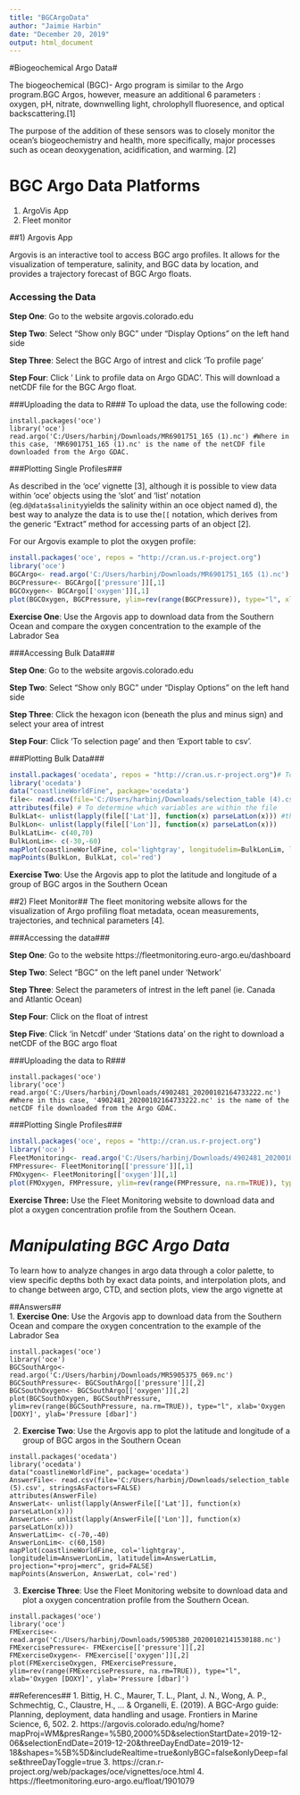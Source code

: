 ```yaml
---
title: "BGCArgoData"
author: "Jaimie Harbin"
date: "December 20, 2019"
output: html_document
---
```


#Biogeochemical Argo Data#

The biogeochemical (BGC)- Argo program is similar to the Argo program.BGC Argos, however, measure an additional 6 parameters : oxygen, pH, nitrate, downwelling light, chrolophyll fluoresence, and optical backscattering.[1] 

The purpose of the addition of these sensors was to closely monitor the ocean's biogeochemistry and health, more specifically, major processes such as ocean deoxygenation, acidification, and warming. [2]

# BGC Argo Data Platforms#
1) ArgoVis App
2) Fleet monitor

##1) Argovis App

Argovis is an interactive tool to access BGC argo profiles. It allows for the visualization of temperature, salinity, and BGC data by location, and provides a trajectory forecast of BGC Argo floats.

### Accessing the Data ###

**Step One**: Go to the website argovis.colorado.edu

**Step Two**: Select "Show only BGC" under "Display Options" on the left hand side

**Step Three**: Select the BGC Argo of intrest and click 'To profile page'

**Step Four**: Click ' Link to profile data on Argo GDAC'. This will download a netCDF file for the BGC Argo float.


###Uploading the data to R###
To upload the data, use the following code:

```
install.packages('oce')
library('oce')
read.argo('C:/Users/harbinj/Downloads/MR6901751_165 (1).nc') #Where in this case, 'MR6901751_165 (1).nc' is the name of the netCDF file downloaded from the Argo GDAC.
```

###Plotting Single Profiles###

As described in the 'oce' vignette [3], although it is possible to view data within 'oce' objects using the 'slot' and 'list' notation (eg.`d@data$salinity`yields the salinity within an oce object named d), the best way to analyze the data is to use the`[[` notation, which derives from the generic "Extract" method for accessing parts of an object [2].

For our Argovis example to plot the oxygen profile:

```r
install.packages('oce', repos = "http://cran.us.r-project.org")
library('oce')
BGCArgo<- read.argo('C:/Users/harbinj/Downloads/MR6901751_165 (1).nc')
BGCPressure<- BGCArgo[['pressure']][,1]
BGCOxygen<- BGCArgo[['oxygen']][,1]
plot(BGCOxygen, BGCPressure, ylim=rev(range(BGCPressure)), type="l", xlab='Oxygen [DOXY]', ylab='Pressure [dbar]')

```

**Exercise One**: Use the Argovis app to download data from the  Southern Ocean and compare the oxygen concentration to the example of the Labrador Sea

###Accessing Bulk Data###

**Step One**: Go to the website argovis.colorado.edu

**Step Two**: Select "Show only BGC" under "Display Options" on the left hand side

**Step Three**: Click the hexagon icon (beneath the plus and minus sign) and select your area of intrest

**Step Four**: Click 'To selection page' and then 'Export table to csv'.


###Plotting Bulk Data###
``` r
install.packages('ocedata', repos = "http://cran.us.r-project.org")# To access coastlineWorldFine
library('ocedata')
data("coastlineWorldFine", package='ocedata')
file<- read.csv(file='C:/Users/harbinj/Downloads/selection_table (4).csv', stringsAsFactors = FALSE) # The stringsAsFactors command gets rid of the levels
attributes(file) # To determine which variables are within the file
BulkLat<- unlist(lapply(file[['Lat']], function(x) parseLatLon(x))) #the lapply() runs through the data to call the parseLatLon function on each item to make the coordinates a numerical value
BulkLon<- unlist(lapply(file[['Lon']], function(x) parseLatLon(x)))
BulkLatLim<- c(40,70)
BulkLonLim<- c(-30,-60)
mapPlot(coastlineWorldFine, col='lightgray', longitudelim=BulkLonLim, latitudelim=BulkLatLim, projection="+proj=merc", grid=FALSE)
mapPoints(BulkLon, BulkLat, col='red')
```


**Exercise Two**: Use the Argovis app to plot the latitude and longitude of a group of BGC argos in the Southern Ocean

##2) Fleet Monitor##
The fleet monitoring website allows for the visualization of Argo profiling float metadata, ocean measurements, trajectories, and technical parameters [4].

###Accessing the data###

**Step One**: Go to the website https://fleetmonitoring.euro-argo.eu/dashboard

**Step Two**: Select "BGC" on the left panel under 'Network'

**Step Three**: Select the parameters of intrest in the left panel (ie. Canada and Atlantic Ocean)

**Step Four**: Click on the float of intrest

**Step Five**: Click 'in Netcdf' under 'Stations data' on the right to download a netCDF of the BGC argo float

###Uploading the data to R###

```
install.packages('oce')
library('oce')
read.argo('C:/Users/harbinj/Downloads/4902481_20200102164733222.nc') #Where in this case, '4902481_20200102164733222.nc' is the name of the netCDF file downloaded from the Argo GDAC.
```
###Plotting Single Profiles###

```r
install.packages('oce', repos = "http://cran.us.r-project.org")
library('oce')
FleetMonitoring<- read.argo('C:/Users/harbinj/Downloads/4902481_20200102164733222.nc')
FMPressure<- FleetMonitoring[['pressure']][,1]
FMOxygen<- FleetMonitoring[['oxygen']][,1]
plot(FMOxygen, FMPressure, ylim=rev(range(FMPressure, na.rm=TRUE)), type="l", xlab='Oxygen [DOXY]', ylab='Pressure [dbar]')

```

**Exercise Three:** Use the Fleet Monitoring website to download data and plot a oxygen concentration profile from the Southern Ocean.

# *Manipulating BGC Argo Data*

To learn how to analyze changes in argo data through a color palette, to view specific depths both by exact data points, and interpolation plots, and to change between argo, CTD, and section plots, view the argo vignette at 



##Answers##  
1. **Exercise One**: Use the Argovis app to download data from the  Southern Ocean and compare the oxygen concentration to the example of the Labrador Sea

```
install.packages('oce')
library('oce')
BGCSouthArgo<- read.argo('C:/Users/harbinj/Downloads/MR5905375_069.nc')
BGCSouthPressure<- BGCSouthArgo[['pressure']][,2]
BGCSouthOxygen<- BGCSouthArgo[['oxygen']][,2]
plot(BGCSouthOxygen, BGCSouthPressure, ylim=rev(range(BGCSouthPressure, na.rm=TRUE)), type="l", xlab='Oxygen [DOXY]', ylab='Pressure [dbar]')

```
2. **Exercise Two**: Use the Argovis app to plot the latitude and longitude of a group of BGC argos in the Southern Ocean

```
install.packages('ocedata')
library('ocedata')
data("coastlineWorldFine", package='ocedata')
AnswerFile<- read.csv(file='C:/Users/harbinj/Downloads/selection_table (5).csv', stringsAsFactors=FALSE)
attributes(AnswerFile)
AnswerLat<- unlist(lapply(AnswerFile[['Lat']], function(x) parseLatLon(x)))
AnswerLon<- unlist(lapply(AnswerFile[['Lon']], function(x) parseLatLon(x)))
AnswerLatLim<- c(-70,-40)
AnswerLonLim<- c(60,150)
mapPlot(coastlineWorldFine, col='lightgray', longitudelim=AnswerLonLim, latitudelim=AnswerLatLim, projection="+proj=merc", grid=FALSE)
mapPoints(AnswerLon, AnswerLat, col='red')
```

3. **Exercise Three**: Use the Fleet Monitoring website to download data and plot a oxygen concentration profile from the Southern Ocean.

```
install.packages('oce')
library('oce')
FMExercise<- read.argo('C:/Users/harbinj/Downloads/5905380_20200102141530188.nc')
FMExercisePressure<- FMExercise[['pressure']][,2]
FMExerciseOxygen<- FMExercise[['oxygen']][,2]
plot(FMExerciseOxygen, FMExercisePressure, ylim=rev(range(FMExercisePressure, na.rm=TRUE)), type="l", xlab='Oxygen [DOXY]', ylab='Pressure [dbar]')

```

##References##
1. Bittig, H. C., Maurer, T. L., Plant, J. N., Wong, A. P., Schmechtig, C., Claustre, H., ... & Organelli, E. (2019). A BGC-Argo guide: Planning, deployment, data handling and usage. Frontiers in Marine Science, 6, 502.
2. https://argovis.colorado.edu/ng/home?mapProj=WM&presRange=%5B0,2000%5D&selectionStartDate=2019-12-06&selectionEndDate=2019-12-20&threeDayEndDate=2019-12-18&shapes=%5B%5D&includeRealtime=true&onlyBGC=false&onlyDeep=false&threeDayToggle=true
3. https://cran.r-project.org/web/packages/oce/vignettes/oce.html
4. https://fleetmonitoring.euro-argo.eu/float/1901079
